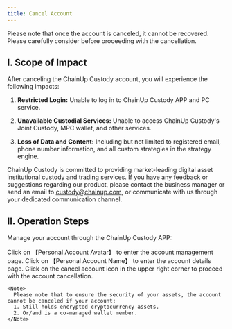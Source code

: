 ```yaml
---
title: Cancel Account
---
```


<Warning>
Please note that once the account is canceled, it cannot be recovered. Please carefully consider before proceeding with the cancellation.
</Warning>

## I. Scope of Impact

After canceling the ChainUp Custody account, you will experience the following impacts:

1. **Restricted Login:** Unable to log in to ChainUp Custody APP and PC service.

2. **Unavailable Custodial Services:** Unable to access ChainUp Custody's Joint Custody, MPC wallet, and other services.

3. **Loss of Data and Content:** Including but not limited to registered email, phone number information, and all custom strategies in the strategy engine.

ChainUp Custody is committed to providing market-leading digital asset institutional custody and trading services. If you have any feedback or suggestions regarding our product, please contact the business manager or send an email to [custody@chainup.com](mailto:custody@chainup.com), or communicate with us through your dedicated communication channel.

## II. Operation Steps

Manage your account through the ChainUp Custody APP:


<Steps>
  <Step title="Personal Account Center">
    Click on 【Personal Account Avatar】 to enter the account management page.
  </Step>

  <Step title="Account Details">
    Click on 【Personal Account Name】 to enter the account details page.
  </Step>

  <Step title="Cancel Account">
    Click on the cancel account icon in the upper right corner to proceed with the account cancellation.

    <Note>
      Please note that to ensure the security of your assets, the account cannot be canceled if your account:
      1. Still holds encrypted cryptocurrency assets.
      2. Or/and is a co-managed wallet member.
    </Note>
  </Step>
</Steps>
